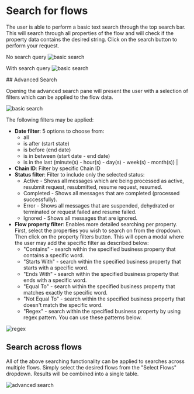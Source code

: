 
# Search for flows

<Tabs groupId="search-type">
<TabItem value="basic" label="Basic search" default>
The user is able to perform a basic text search through the top search bar. This will search through all properties of the flow and will check if the property data contains the desired string. Click on the search button to perform your request.

No search query
![basic search](/images/v2_search-basic1.png)

With search query
![basic search](/images/v2_search-basic2.png)

</TabItem>
<TabItem value="advanced" label="Advanced search">
## Advanced Search

Opening the advanced search pane will present the user with a selection of filters which can be applied to the flow data.

![basic search](/images/v2_search-advanced1.png)

The following filters may be applied:

* **Date filter**: 5 options to choose from:
  * all
  * is after (start state)
  * is before (end date)
  * is in between (start date - end date)
  * is in the last (minute(s) - hour(s) - day(s) - week(s) - month(s)) |
* **Chain ID**: Filter by specific Chain ID
* **Status filter**: Filter to include only the selected status:
  * Active - Shows all messages which are being processed as active, resubmit request, resubmitted, resume request, resumed.
  * Completed - Shows all messages that are completed (processed successfully).
  * Error - Shows all messages that are suspended, dehydrated or terminated or request failed and resume failed.
  * Ignored -  Shows all messages that are ignored.
 * **Flow property filter**: Enables more detailed searching per property. First, select the properties you wish to search on from the dropdown. Then click on the property filters button. This will open a modal where the user may add the specific filter as described below: 
   * "Contains" - search within the specified business property that contains a specific word.
   * "Starts With" - search within the specified business property that starts with a specific word.
   * "Ends With" - search within the specified business property that ends with a specific word.
   * "Equal To" - search within the specified business property that matches exactly the specific word.
   * "Not Equal To" - search within the specified business property that doesn't match the specific word.
   * "Regex" - search within the specified business property by using regex pattern. You can use these patterns below.
   
  ![regex](/images/dashboard/regex.png)

## Search across flows

All of the above searching functionality can be applied to searches across multiple flows. Simply select the desired flows from the "Select Flows" dropdown. Results will be combined into a single table.

![advanced search](/images/v2_search-advanced3.png)

</TabItem>
</Tabs>